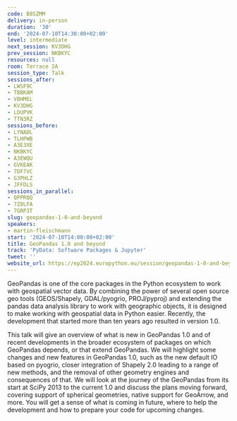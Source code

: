 ```yaml
---
code: B8SZMM
delivery: in-person
duration: '30'
end: '2024-07-10T14:30:00+02:00'
level: intermediate
next_session: KV3DHG
prev_session: NKBKYC
resources: null
room: Terrace 2A
session_type: Talk
sessions_after:
- LWSF9C
- TBBKAM
- VBHMEL
- KV3DHG
- LDUPVK
- TTN3RZ
sessions_before:
- LYNADL
- TLHPWB
- A3E3XE
- NKBKYC
- A3EWQU
- GVKEAK
- 7DF7VC
- G3PHLZ
- JFFDLS
sessions_in_parallel:
- QPPRQQ
- 7Z8LFA
- 7GRP3T
slug: geopandas-1-0-and-beyond
speakers:
- martin-fleischmann
start: '2024-07-10T14:00:00+02:00'
title: GeoPandas 1.0 and beyond
track: 'PyData: Software Packages & Jupyter'
tweet: ''
website_url: https://ep2024.europython.eu/session/geopandas-1-0-and-beyond
---
```


GeoPandas is one of the core packages in the Python ecosystem to work with geospatial vector data. By combining the power of several open source geo tools (GEOS/Shapely, GDAL/pyogrio, PROJ/pyproj) and extending the pandas data analysis library to work with geographic objects, it is designed to make working with geospatial data in Python easier. Recently, the development that started more than ten years ago resulted in version 1.0.

This talk will give an overview of what is new in GeoPandas 1.0 and of recent developments in the broader ecosystem of packages on which GeoPandas depends, or that extend GeoPandas. We will highlight some changes and new features in GeoPandas 1.0, such as the new default IO based on pyogrio, closer integration of Shapely 2.0 leading to a range of new methods, and the removal of other geometry engines and consequences of that. We will look at the journey of the GeoPandas from its start at SciPy 2013 to the current 1.0 and discuss the plans moving forward, covering support of spherical geometries, native support for GeoArrow, and more. You will get a sense of what is coming in future, where to help the development and how to prepare your code for upcoming changes.
